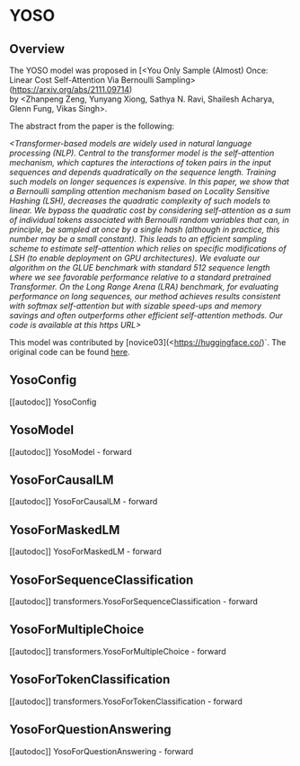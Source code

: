 <!--Copyright 2022 The HuggingFace Team. All rights reserved.

Licensed under the Apache License, Version 2.0 (the "License"); you may not use this file except in compliance with
the License. You may obtain a copy of the License at

http://www.apache.org/licenses/LICENSE-2.0

Unless required by applicable law or agreed to in writing, software distributed under the License is distributed on
an "AS IS" BASIS, WITHOUT WARRANTIES OR CONDITIONS OF ANY KIND, either express or implied. See the License for the
specific language governing permissions and limitations under the License.
-->

# YOSO

## Overview

The YOSO model was proposed in [<You Only Sample (Almost) Once: Linear Cost Self-Attention Via Bernoulli Sampling>(<https://arxiv.org/abs/2111.09714>)  
by <Zhanpeng Zeng, Yunyang Xiong, Sathya N. Ravi, Shailesh Acharya, Glenn Fung, Vikas Singh>. 

The abstract from the paper is the following:

*<Transformer-based models are widely used in natural language processing (NLP). Central to the transformer model is 
the self-attention mechanism, which captures the interactions of token pairs in the input sequences and depends quadratically 
on the sequence length. Training such models on longer sequences is expensive. In this paper, we show that a Bernoulli sampling 
attention mechanism based on Locality Sensitive Hashing (LSH), decreases the quadratic complexity of such models to linear. 
We bypass the quadratic cost by considering self-attention as a sum of individual tokens associated with Bernoulli random 
variables that can, in principle, be sampled at once by a single hash (although in practice, this number may be a small constant). 
This leads to an efficient sampling scheme to estimate self-attention which relies on specific modifications of 
LSH (to enable deployment on GPU architectures). We evaluate our algorithm on the GLUE benchmark with standard 512 sequence 
length where we see favorable performance relative to a standard pretrained Transformer. On the Long Range Arena (LRA) benchmark, 
for evaluating performance on long sequences, our method achieves results consistent with softmax self-attention but with sizable 
speed-ups and memory savings and often outperforms other efficient self-attention methods. Our code is available at this https URL>*

This model was contributed by [novice03](<https://huggingface.co/<novice03>)`. The original code can be found [here](<https://github.com/mlpen/YOSO>).


## YosoConfig

[[autodoc]] YosoConfig


## YosoModel

[[autodoc]] YosoModel
    - forward


## YosoForCausalLM

[[autodoc]] YosoForCausalLM
    - forward


## YosoForMaskedLM

[[autodoc]] YosoForMaskedLM
    - forward


## YosoForSequenceClassification

[[autodoc]] transformers.YosoForSequenceClassification
    - forward

## YosoForMultipleChoice

[[autodoc]] transformers.YosoForMultipleChoice
    - forward


## YosoForTokenClassification

[[autodoc]] transformers.YosoForTokenClassification
    - forward


## YosoForQuestionAnswering

[[autodoc]] YosoForQuestionAnswering
    - forward